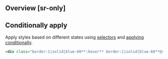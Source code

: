 ## Overview [sr-only]
<Overview />

## Conditionally apply
Apply styles based on different states using [selectors](/guide/state-selectors) and [applying conditionally](/guide/applying-conditionally).
```html
<div class="border:1|solid|blue-60**:hover** border:1|solid|blue-60**@sm** border:1|solid|blue-60**@dark** border:1|solid|blue-60**@print**">…</div>
```

